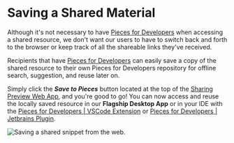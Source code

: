 # Saving a Shared Material
Although it's not necessary to have <a href="{{ links.website.home }}">Pieces for Developers</a> when accessing a shared resource, we don't want our users to have to switch back and forth to the browser or keep track of all the shareable links they've received.

Recipients that have <a href="{{ links.website.home }}">Pieces for Developers</a> can easily save a copy of the shared resource to their own Pieces for Developers repository for offline search, suggestion, and reuse later on.

Simply click the **_Save to Pieces_** button located at the top of the <a href="{{ links.internal.personalized_link_sharing.single_click_link_sharing }}">Sharing Preview Web App</a>, and you're good to go! You can now access and reuse the locally saved resource in our **Flagship Desktop App** or in your IDE with the <a href="{{ links.extensions.vscode }}">Pieces for Developers | VSCode Extension</a> or <a href="{{ links.website.jetbrains }}">Pieces for Developers | Jetbrains Plugin</a>.

![Saving a shared snippet from the web.](https://storage.googleapis.com/pieces_static_resources/vs_code_marketplace/GIFs/SAVE_FROM_WEB)
